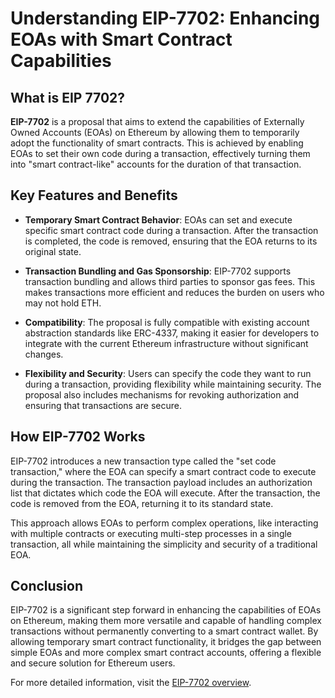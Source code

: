 # Understanding EIP-7702: Enhancing EOAs with Smart Contract Capabilities

## What is EIP 7702?

**EIP-7702** is a proposal that aims to extend the capabilities of Externally Owned Accounts (EOAs) on Ethereum by allowing them to temporarily adopt the functionality of smart contracts. This is achieved by enabling EOAs to set their own code during a transaction, effectively turning them into "smart contract-like" accounts for the duration of that transaction.

## Key Features and Benefits

- **Temporary Smart Contract Behavior**: EOAs can set and execute specific smart contract code during a transaction. After the transaction is completed, the code is removed, ensuring that the EOA returns to its original state.

- **Transaction Bundling and Gas Sponsorship**: EIP-7702 supports transaction bundling and allows third parties to sponsor gas fees. This makes transactions more efficient and reduces the burden on users who may not hold ETH.

- **Compatibility**: The proposal is fully compatible with existing account abstraction standards like ERC-4337, making it easier for developers to integrate with the current Ethereum infrastructure without significant changes.

- **Flexibility and Security**: Users can specify the code they want to run during a transaction, providing flexibility while maintaining security. The proposal also includes mechanisms for revoking authorization and ensuring that transactions are secure.

## How EIP-7702 Works

EIP-7702 introduces a new transaction type called the "set code transaction," where the EOA can specify a smart contract code to execute during the transaction. The transaction payload includes an authorization list that dictates which code the EOA will execute. After the transaction, the code is removed from the EOA, returning it to its standard state.

This approach allows EOAs to perform complex operations, like interacting with multiple contracts or executing multi-step processes in a single transaction, all while maintaining the simplicity and security of a traditional EOA.

## Conclusion

EIP-7702 is a significant step forward in enhancing the capabilities of EOAs on Ethereum, making them more versatile and capable of handling complex transactions without permanently converting to a smart contract wallet. By allowing temporary smart contract functionality, it bridges the gap between simple EOAs and more complex smart contract accounts, offering a flexible and secure solution for Ethereum users.

For more detailed information, visit the [EIP-7702 overview](https://eip7702.io/).

